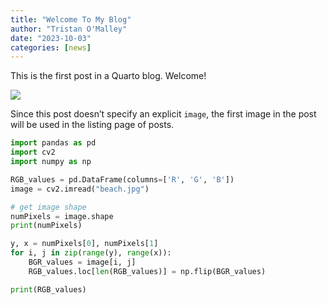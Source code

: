 ```yaml
---
title: "Welcome To My Blog"
author: "Tristan O'Malley"
date: "2023-10-03"
categories: [news]
---
```


This is the first post in a Quarto blog. Welcome!

![](thumbnail.jpg)

Since this post doesn't specify an explicit `image`, the first image in the post will be used in the listing page of posts.

```python
import pandas as pd
import cv2
import numpy as np

RGB_values = pd.DataFrame(columns=['R', 'G', 'B'])
image = cv2.imread("beach.jpg")

# get image shape
numPixels = image.shape
print(numPixels)

y, x = numPixels[0], numPixels[1]
for i, j in zip(range(y), range(x)):
    BGR_values = image[i, j]
    RGB_values.loc[len(RGB_values)] = np.flip(BGR_values)

print(RGB_values)
```